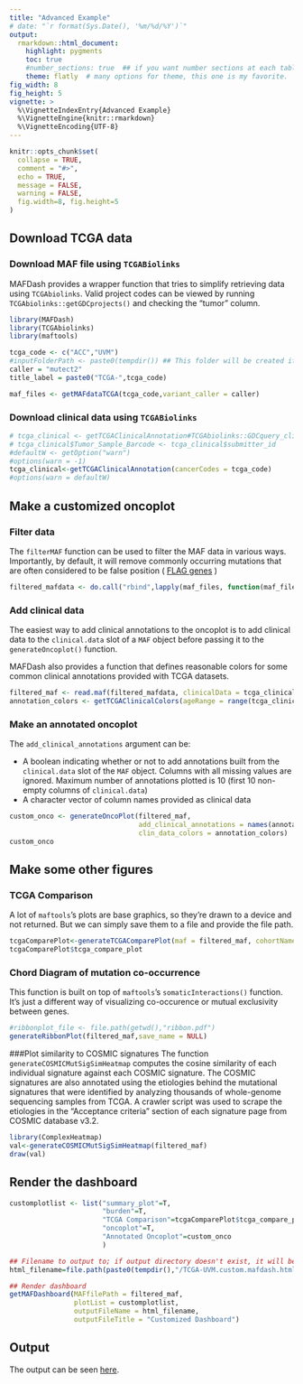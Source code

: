 ```yaml
---
title: "Advanced Example"
# date: "`r format(Sys.Date(), '%m/%d/%Y')`"
output: 
  rmarkdown::html_document:
    highlight: pygments
    toc: true
    #number_sections: true  ## if you want number sections at each table header
    theme: flatly  # many options for theme, this one is my favorite.
fig_width: 8 
fig_height: 5 
vignette: >
  %\VignetteIndexEntry{Advanced Example}
  %\VignetteEngine{knitr::rmarkdown}
  %\VignetteEncoding{UTF-8}
---
```


```r
knitr::opts_chunk$set(
  collapse = TRUE,
  comment = "#>",
  echo = TRUE,
  message = FALSE,
  warning = FALSE,
  fig.width=8, fig.height=5
)
```

## Download TCGA data

### Download MAF file using `TCGABiolinks`
MAFDash provides a wrapper function that tries to simplify retrieving data using `TCGAbiolinks`.  Valid project codes can be viewed by running `TCGAbiolinks::getGDCprojects()` and checking the "tumor" column.

```r
library(MAFDash)
library(TCGAbiolinks)
library(maftools)

tcga_code <- c("ACC","UVM")
#inputFolderPath <- paste0(tempdir()) ## This folder will be created if it doesn't exist 
caller = "mutect2"
title_label = paste0("TCGA-",tcga_code)

maf_files <- getMAFdataTCGA(tcga_code,variant_caller = caller)
```

### Download clinical data using `TCGABiolinks`

```r
# tcga_clinical <- getTCGAClinicalAnnotation#TCGAbiolinks::GDCquery_clinic(project = paste0("TCGA-",tcga_code), type = "clinical")
# tcga_clinical$Tumor_Sample_Barcode <- tcga_clinical$submitter_id
#defaultW <- getOption("warn")
#options(warn = -1)
tcga_clinical<-getTCGAClinicalAnnotation(cancerCodes = tcga_code)
#options(warn = defaultW)
```

## Make a customized oncoplot
### Filter data
The `filterMAF` function can be used to filter the MAF data in various ways.  Importantly, by default, it will remove commonly occurring mutations that are often considered to be false position ( [FLAG genes](https://bmcmedgenomics.biomedcentral.com/articles/10.1186/s12920-014-0064-y) )

```r
filtered_mafdata <- do.call("rbind",lapply(maf_files, function(maf_file){filterMAF(maf_file)}))
```

### Add clinical data
The easiest way to add clinical annotations to the oncoplot is to add clinical data to the `clinical.data` slot of a `MAF` object before passing it to the `generateOncoplot()` function.

MAFDash also provides a function that defines reasonable colors for some common clinical annotations provided with TCGA datasets.

```r
filtered_maf <- read.maf(filtered_mafdata, clinicalData = tcga_clinical$annodata,verbose = FALSE)
annotation_colors <- getTCGAClinicalColors(ageRange = range(tcga_clinical$annodata$age_at_diagnosis, na.rm=T))
```

### Make an annotated oncoplot
The `add_clinical_annotations` argument can be:

- A boolean indicating whether or not to add annotations built from the `clinical.data` slot of the `MAF` object.  Columns with all missing values are ignored. Maximum number of annotations plotted is 10 (first 10 non-empty columns of `clinical.data`)
- A character vector of column names provided as clinical data

```r
custom_onco <- generateOncoPlot(filtered_maf, 
                                add_clinical_annotations = names(annotation_colors), 
                                clin_data_colors = annotation_colors)
custom_onco
```


## Make some other figures
### TCGA Comparison
A lot of `maftools`'s plots are base graphics, so they're drawn to a device and not returned.  But we can simply save them to a file and provide the file path.

```r
tcgaComparePlot<-generateTCGAComparePlot(maf = filtered_maf, cohortName = "test")
tcgaComparePlot$tcga_compare_plot
```

### Chord Diagram of mutation co-occurrence
This function is built on top of `maftools`'s `somaticInteractions()` function. It's just a different way of visualizing co-occurence or mutual exclusivity between genes.

```r
#ribbonplot_file <- file.path(getwd(),"ribbon.pdf")
generateRibbonPlot(filtered_maf,save_name = NULL)
```

###Plot similarity to COSMIC signatures
The function `generateCOSMICMutSigSimHeatmap` computes the cosine similarity of each individual signature against each COSMIC signature. The COSMIC signatures are also annotated using the etiologies behind the mutational signatures that were identified by analyzing thousands of whole-genome sequencing samples from TCGA. A crawler script was used to scrape the etiologies in the "Acceptance criteria" section of each signature page from COSMIC database v3.2.

```r
library(ComplexHeatmap)
val<-generateCOSMICMutSigSimHeatmap(filtered_maf)
draw(val)
```

## Render the dashboard

```r
customplotlist <- list("summary_plot"=T,
                       "burden"=T,
                       "TCGA Comparison"=tcgaComparePlot$tcga_compare_plot,
                       "oncoplot"=T,
                       "Annotated Oncoplot"=custom_onco
                       )

## Filename to output to; if output directory doesn't exist, it will be created
html_filename=file.path(paste0(tempdir(),"/TCGA-UVM.custom.mafdash.html"))

## Render dashboard
getMAFDashboard(MAFfilePath = filtered_maf,
                plotList = customplotlist,
                outputFileName = html_filename, 
                outputFileTitle = "Customized Dashboard")


```

## Output
The output can be seen [here](https://mtandon09.github.io/MAFDashRPackage/examples/TCGA-UVM.custom.mafdash.html.MAFDash.html).

